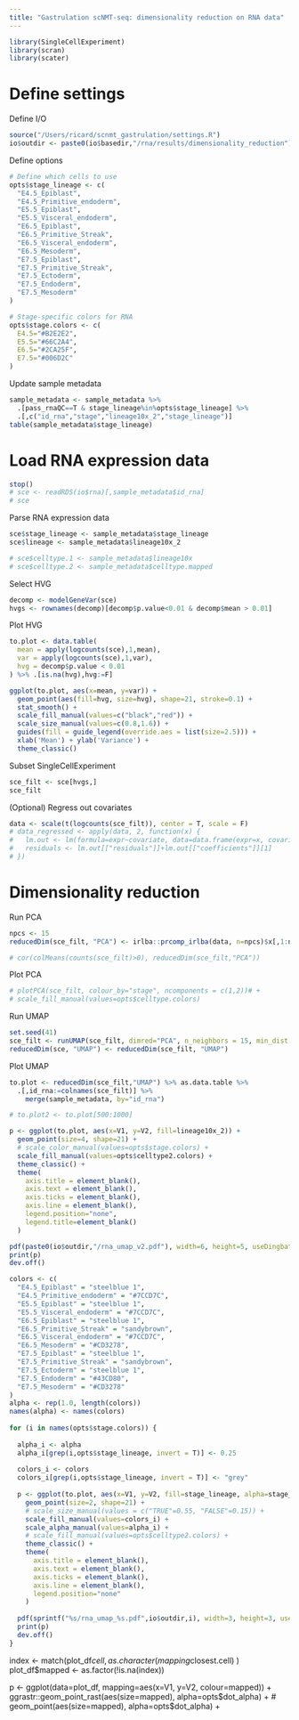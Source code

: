 ```yaml
---
title: "Gastrulation scNMT-seq: dimensionality reduction on RNA data"
---
```

  
```r
library(SingleCellExperiment)
library(scran)
library(scater)
```

# Define settings 

Define I/O
```r
source("/Users/ricard/scnmt_gastrulation/settings.R")
io$outdir <- paste0(io$basedir,"/rna/results/dimensionality_reduction")
```

Define options
```r
# Define which cells to use
opts$stage_lineage <- c(
  "E4.5_Epiblast",
  "E4.5_Primitive_endoderm",
  "E5.5_Epiblast",
  "E5.5_Visceral_endoderm",
  "E6.5_Epiblast",
  "E6.5_Primitive_Streak",
  "E6.5_Visceral_endoderm",
  "E6.5_Mesoderm",
  "E7.5_Epiblast",
  "E7.5_Primitive_Streak",
  "E7.5_Ectoderm",
  "E7.5_Endoderm",
  "E7.5_Mesoderm"
)

# Stage-specific colors for RNA
opts$stage.colors <- c(
  E4.5="#B2E2E2",
  E5.5="#66C2A4",
  E6.5="#2CA25F",
  E7.5="#006D2C"
)
```

Update sample metadata
```r
sample_metadata <- sample_metadata %>% 
  .[pass_rnaQC==T & stage_lineage%in%opts$stage_lineage] %>%
  .[,c("id_rna","stage","lineage10x_2","stage_lineage")]
table(sample_metadata$stage_lineage)
```

# Load RNA expression data

```r
stop()
# sce <- readRDS(io$rna)[,sample_metadata$id_rna]
# sce
```

Parse RNA expression data
```r
sce$stage_lineage <- sample_metadata$stage_lineage
sce$lineage <- sample_metadata$lineage10x_2

# sce$celltype.1 <- sample_metadata$lineage10x
# sce$celltype.2 <- sample_metadata$celltype.mapped
```

Select HVG
```r
decomp <- modelGeneVar(sce)
hvgs <- rownames(decomp)[decomp$p.value<0.01 & decomp$mean > 0.01]
```

Plot HVG
```r
to.plot <- data.table(
  mean = apply(logcounts(sce),1,mean),
  var = apply(logcounts(sce),1,var),
  hvg = decomp$p.value < 0.01
) %>% .[is.na(hvg),hvg:=F]

ggplot(to.plot, aes(x=mean, y=var)) +
  geom_point(aes(fill=hvg, size=hvg), shape=21, stroke=0.1) +
  stat_smooth() +
  scale_fill_manual(values=c("black","red")) +
  scale_size_manual(values=c(0.8,1.6)) +
  guides(fill = guide_legend(override.aes = list(size=2.5))) +
  xlab('Mean') + ylab('Variance') +
  theme_classic()
```

Subset SingleCellExperiment
```r
sce_filt <- sce[hvgs,]
sce_filt
```

(Optional) Regress out covariates
```r
data <- scale(t(logcounts(sce_filt)), center = T, scale = F)
# data_regressed <- apply(data, 2, function(x) {
#   lm.out <- lm(formula=expr~covariate, data=data.frame(expr=x, covariate=factor(sce_filt$stage)));
#   residuals <- lm.out[["residuals"]]+lm.out[["coefficients"]][1]
# })
```

# Dimensionality reduction

Run PCA
```r
npcs <- 15
reducedDim(sce_filt, "PCA") <- irlba::prcomp_irlba(data, n=npcs)$x[,1:npcs]
```

```r
# cor(colMeans(counts(sce_filt)>0), reducedDim(sce_filt,"PCA"))
```


Plot PCA
```r
# plotPCA(sce_filt, colour_by="stage", ncomponents = c(1,2))# +
# scale_fill_manual(values=opts$celltype.colors)
```

Run UMAP
```r
set.seed(41)
sce_filt <- runUMAP(sce_filt, dimred="PCA", n_neighbors = 15, min_dist = 0.55)
reducedDim(sce, "UMAP") <- reducedDim(sce_filt, "UMAP") 
```

Plot UMAP

```r
to.plot <- reducedDim(sce_filt,"UMAP") %>% as.data.table %>% 
  .[,id_rna:=colnames(sce_filt)] %>%
    merge(sample_metadata, by="id_rna")
```

```r
# to.plot2 <- to.plot[500:1000]

p <- ggplot(to.plot, aes(x=V1, y=V2, fill=lineage10x_2)) +
  geom_point(size=4, shape=21) +
  # scale_color_manual(values=opts$stage.colors) +
  scale_fill_manual(values=opts$celltype2.colors) +
  theme_classic() +
  theme(
    axis.title = element_blank(),
    axis.text = element_blank(),
    axis.ticks = element_blank(),
    axis.line = element_blank(),
    legend.position="none",
    legend.title=element_blank()
  )

pdf(paste0(io$outdir,"/rna_umap_v2.pdf"), width=6, height=5, useDingbats = F)
print(p)
dev.off()
```

```r
colors <- c(
  "E4.5_Epiblast" = "steelblue 1",
  "E4.5_Primitive_endoderm" = "#7CCD7C",
  "E5.5_Epiblast" = "steelblue 1",
  "E5.5_Visceral_endoderm" = "#7CCD7C",
  "E6.5_Epiblast" = "steelblue 1",
  "E6.5_Primitive_Streak" = "sandybrown",
  "E6.5_Visceral_endoderm" = "#7CCD7C",
  "E6.5_Mesoderm" = "#CD3278",
  "E7.5_Epiblast" = "steelblue 1",
  "E7.5_Primitive_Streak" = "sandybrown",
  "E7.5_Ectoderm" = "steelblue 1",
  "E7.5_Endoderm" = "#43CD80",
  "E7.5_Mesoderm" = "#CD3278"
)
alpha <- rep(1.0, length(colors))
names(alpha) <- names(colors)
 
for (i in names(opts$stage.colors)) {
  
  alpha_i <- alpha
  alpha_i[grep(i,opts$stage_lineage, invert = T)] <- 0.25
  
  colors_i <- colors
  colors_i[grep(i,opts$stage_lineage, invert = T)] <- "grey"
  
  p <- ggplot(to.plot, aes(x=V1, y=V2, fill=stage_lineage, alpha=stage_lineage)) +
    geom_point(size=2, shape=21) +
    # scale_size_manual(values = c("TRUE"=0.55, "FALSE"=0.15)) +
    scale_fill_manual(values=colors_i) +
    scale_alpha_manual(values=alpha_i) +
    # scale_fill_manual(values=opts$celltype2.colors) +
    theme_classic() +
    theme(
      axis.title = element_blank(),
      axis.text = element_blank(),
      axis.ticks = element_blank(),
      axis.line = element_blank(),
      legend.position="none"
    )
  
  pdf(sprintf("%s/rna_umap_%s.pdf",io$outdir,i), width=3, height=3, useDingbats = F)
  print(p)
  dev.off()
}
```


index <- match(plot_df$cell, as.character(mapping$closest.cell) )
plot_df$mapped <- as.factor(!is.na(index))
  
p <- ggplot(data=plot_df, mapping=aes(x=V1, y=V2, colour=mapped)) +
  ggrastr::geom_point_rast(aes(size=mapped), alpha=opts$dot_alpha) +
  # geom_point(aes(size=mapped), alpha=opts$dot_alpha) +

```r

```
